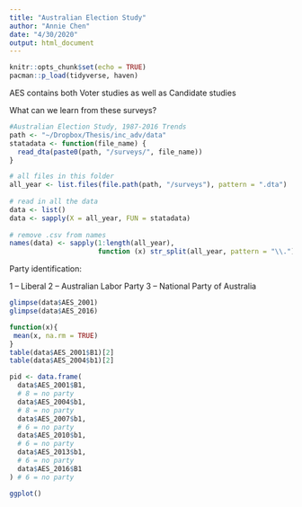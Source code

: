 ```yaml
---
title: "Australian Election Study"
author: "Annie Chen"
date: "4/30/2020"
output: html_document
---
```


```r
knitr::opts_chunk$set(echo = TRUE)
pacman::p_load(tidyverse, haven)
```

AES contains both Voter studies as well as Candidate studies

What can we learn from these surveys?

```r
#Australian Election Study, 1987-2016 Trends
path <- "~/Dropbox/Thesis/inc_adv/data"
statadata <- function(file_name) {
  read_dta(paste0(path, "/surveys/", file_name))
}

# all files in this folder 
all_year <- list.files(file.path(path, "/surveys"), pattern = ".dta")
  
# read in all the data
data <- list()
data <- sapply(X = all_year, FUN = statadata)
  
# remove .csv from names
names(data) <- sapply(1:length(all_year), 
                      function (x) str_split(all_year, pattern = "\\.")[[x]][1])

```


Party identification:

1 -- Liberal 
2 -- Australian Labor Party
3 -- National Party of Australia
```r
glimpse(data$AES_2001) 
glimpse(data$AES_2016) 

function(x){
 mean(x, na.rm = TRUE)
}
table(data$AES_2001$B1)[2]
table(data$AES_2004$b1)[2]

pid <- data.frame(
  data$AES_2001$B1,
  # 8 = no party
  data$AES_2004$b1,
  # 8 = no party
  data$AES_2007$b1,
  # 6 = no party
  data$AES_2010$b1,
  # 6 = no party
  data$AES_2013$b1,
  # 6 = no party
  data$AES_2016$B1
) # 6 = no party

ggplot()
```

